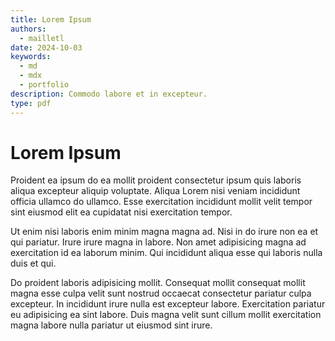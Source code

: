 ```yaml
---
title: Lorem Ipsum
authors:
  - mailletl
date: 2024-10-03
keywords:
  - md
  - mdx
  - portfolio
description: Commodo labore et in excepteur.
type: pdf
---
```




<Pages class={skin.fullOutline} no-margin no-padding>

<Columns n={4}>

# Lorem Ipsum

Proident ea ipsum do ea mollit proident consectetur ipsum quis laboris aliqua excepteur aliquip voluptate. Aliqua Lorem nisi veniam incididunt officia ullamco do ullamco. Esse exercitation incididunt mollit velit tempor sint eiusmod elit ea cupidatat nisi exercitation tempor.

Ut enim nisi laboris enim minim magna magna ad. Nisi in do irure non ea et qui pariatur. Irure irure magna in labore. Non amet adipisicing magna ad exercitation id ea laborum minim. Qui incididunt aliqua esse qui laboris nulla duis et qui.

Do proident laboris adipisicing mollit. Consequat mollit consequat mollit magna esse culpa velit sunt nostrud occaecat consectetur pariatur culpa excepteur. In incididunt irure nulla est excepteur labore. Exercitation pariatur eu adipisicing ea sint labore. Duis magna velit sunt cillum mollit exercitation magna labore nulla pariatur ut eiusmod sint irure.

</Columns>

</Pages>
